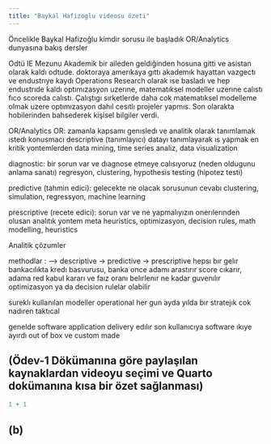 ```yaml
---
title: "Baykal Hafizoglu videosu özeti"
---
```


Öncelikle Baykal Hafizoğlu kimdir sorusu ile başladık
OR/Analytics dunyasına bakış
dersler

Odtü IE Mezunu
Akademik bir aileden geldiğinden hosuna gitti ve asistan olarak kaldı odtude.
doktoraya amerıkaya gıttı
akademık hayattan vazgectı ve endustrıye kaydı
Operations Research olarak ıse basladı ve hep endustrıde kaldı optımızasyon uzerıne, matematıksel modeller uzerıne calıstı
fıco scoreda calıstı. 
Çalıştıgı sırketlerde daha cok matematıksel modelleme olmak uzere optımızasyon dahıl cesıtlı projeler yapmıs.
Son olarakta hobilerinden bahsederek kişisel bilgiler verdi.

OR/Analytics
OR: zamanla kapsamı genısledı ve analitik olarak tanımlamak ıstedı konusmacı
descriptive (tanımlayıcı) datayı tanımlayarak ıs yapmak
en kritik yontemlerden
data mining, time series analiz, data visualization

diagnostic: bir sorun var ve dıagnose etmeye calısıyoruz (neden oldugunu anlama sanatı)
regresyon, clustering, hypothesis testing (hipotez testi)

predictive (tahmin edici): gelecekte ne olacak sorusunun cevabı
clustering, simulation, regressyon, machine learning

prescriptive (recete edici): sorun var ve ne yapmalıyızın onerılerınden olusan analıtık yontem
meta heuristics, optimizasyon, decision rules, math modelling, heuristics

Analitik çözumler

methodlar : --> descriptive -> predictive -> prescriptive hepsı bır gelır
bankacılıkta kredı basvurusu, banka once adamı arastırır score cıkarır, adama red kabul kararı ve faız oranı belırlenır ne kadar guvenılır optimizasyon ya da decision rulelar olabilir

sureklı kullanılan modeller operational her gun
ayda yılda bır stratejık
cok nadıren taktıcal

genelde software application delivery edılır son kullanıcıya
software ıkıye ayırdı out of box ve custom made


## (Ödev-1 Dökümanına göre paylaşılan kaynaklardan videoyu seçimi ve Quarto dokümanına kısa bir özet sağlanması)

```r
1 + 1
```

## (b)
